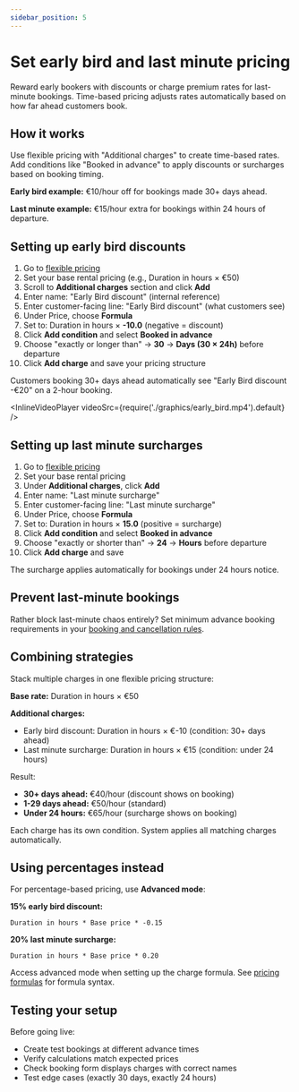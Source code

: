 ```yaml
---
sidebar_position: 5
---
```



# Set early bird and last minute pricing

Reward early bookers with discounts or charge premium rates for last-minute bookings. Time-based pricing adjusts rates automatically based on how far ahead customers book.

## How it works

Use flexible pricing with "Additional charges" to create time-based rates. Add conditions like "Booked in advance" to apply discounts or surcharges based on booking timing.

**Early bird example:** €10/hour off for bookings made 30+ days ahead.

**Last minute example:** €15/hour extra for bookings within 24 hours of departure.

## Setting up early bird discounts

1. Go to [flexible pricing](https://dashboard.letsbook.app/pricing/flexible/add)
2. Set your base rental pricing (e.g., Duration in hours × €50)
3. Scroll to **Additional charges** section and click **Add**
4. Enter name: "Early Bird discount" (internal reference)
5. Enter customer-facing line: "Early Bird discount" (what customers see)
6. Under Price, choose **Formula**
7. Set to: Duration in hours × **-10.0** (negative = discount)
8. Click **Add condition** and select **Booked in advance**
9. Choose "exactly or longer than" → **30** → **Days (30 × 24h)** before departure
10. Click **Add charge** and save your pricing structure

Customers booking 30+ days ahead automatically see "Early Bird discount -€20" on a 2-hour booking.

<InlineVideoPlayer videoSrc={require('./graphics/early_bird.mp4').default} />

## Setting up last minute surcharges

1. Go to [flexible pricing](https://dashboard.letsbook.app/pricing/flexible/add)
2. Set your base rental pricing
3. Under **Additional charges**, click **Add**
4. Enter name: "Last minute surcharge"
5. Enter customer-facing line: "Last minute surcharge"
6. Under Price, choose **Formula**
7. Set to: Duration in hours × **15.0** (positive = surcharge)
8. Click **Add condition** and select **Booked in advance**
9. Choose "exactly or shorter than" → **24** → **Hours** before departure
10. Click **Add charge** and save

The surcharge applies automatically for bookings under 24 hours notice.

## Prevent last-minute bookings

Rather block last-minute chaos entirely? Set minimum advance booking requirements in your [booking and cancellation rules](/guides/settings/booking-cancellation-rules#control-advance-booking-time).

## Combining strategies

Stack multiple charges in one flexible pricing structure:

**Base rate:** Duration in hours × €50

**Additional charges:**

- Early bird discount: Duration in hours × €-10 (condition: 30+ days ahead)
- Last minute surcharge: Duration in hours × €15 (condition: under 24 hours)

Result:

- **30+ days ahead:** €40/hour (discount shows on booking)
- **1-29 days ahead:** €50/hour (standard)
- **Under 24 hours:** €65/hour (surcharge shows on booking)

Each charge has its own condition. System applies all matching charges automatically.

## Using percentages instead

For percentage-based pricing, use **Advanced mode**:

**15% early bird discount:**

```
Duration in hours * Base price * -0.15
```

**20% last minute surcharge:**

```
Duration in hours * Base price * 0.20
```

Access advanced mode when setting up the charge formula. See [pricing formulas](/guides/dive-deeper/pricing-formulas) for formula syntax.

## Testing your setup

Before going live:

- Create test bookings at different advance times
- Verify calculations match expected prices
- Check booking form displays charges with correct names
- Test edge cases (exactly 30 days, exactly 24 hours)
